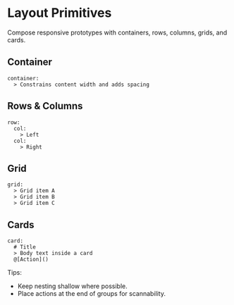 # Layout Primitives


Compose responsive prototypes with containers, rows, columns, grids, and cards.

## Container
<DslExample title="Container" heightClassName="h-28">

```dsl
container:
  > Constrains content width and adds spacing
```

</DslExample>

## Rows & Columns
<DslExample title="Rows & columns" heightClassName="h-40">

```dsl
row:
  col:
    > Left
  col:
    > Right
```

</DslExample>

## Grid
<DslExample title="Grid" heightClassName="h-40">

```dsl
grid:
  > Grid item A
  > Grid item B
  > Grid item C
```

</DslExample>

## Cards
<DslExample title="Card" heightClassName="h-40">

```dsl
card:
  # Title
  > Body text inside a card
  @[Action]()
```

</DslExample>

Tips:
- Keep nesting shallow where possible.
- Place actions at the end of groups for scannability.
